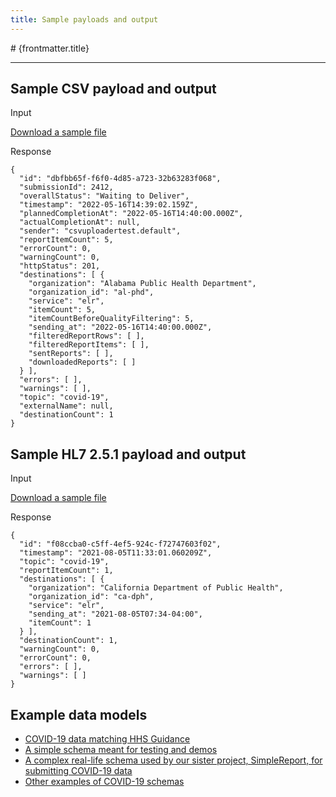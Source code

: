 ```yaml
---
title: Sample payloads and output
---
```


<LayoutSidenav>
  <Sidenav />
</LayoutSidenav>

<LayoutMain>
  # {frontmatter.title}

  ***

  ## Sample CSV payload and output

  Input

  <A href={site.assets.standardCsv.path} className="usa-button">Download a sample file <Icon name="FileDownload" /></A>

  Response

  ```
  {
    "id": "dbfbb65f-f6f0-4d85-a723-32b63283f068",
    "submissionId": 2412,
    "overallStatus": "Waiting to Deliver",
    "timestamp": "2022-05-16T14:39:02.159Z",
    "plannedCompletionAt": "2022-05-16T14:40:00.000Z",
    "actualCompletionAt": null,
    "sender": "csvuploadertest.default",
    "reportItemCount": 5,
    "errorCount": 0,
    "warningCount": 0,
    "httpStatus": 201,
    "destinations": [ {
      "organization": "Alabama Public Health Department",
      "organization_id": "al-phd",
      "service": "elr",
      "itemCount": 5,
      "itemCountBeforeQualityFiltering": 5,
      "sending_at": "2022-05-16T14:40:00.000Z",
      "filteredReportRows": [ ],
      "filteredReportItems": [ ],
      "sentReports": [ ],
      "downloadedReports": [ ]
    } ],
    "errors": [ ],
    "warnings": [ ],
    "topic": "covid-19",
    "externalName": null,
    "destinationCount": 1
  }
  ```

  ## Sample HL7 2.5.1 payload and output

  Input

  <A href={site.assets.exampleHl7.path} download className="usa-button">Download a sample file <Icon name="FileDownload" /></A>

  Response

  ```
  {
    "id": "f08ccba0-c5ff-4ef5-924c-f72747603f02",
    "timestamp": "2021-08-05T11:33:01.060209Z",
    "topic": "covid-19",
    "reportItemCount": 1,
    "destinations": [ {
      "organization": "California Department of Public Health",
      "organization_id": "ca-dph",
      "service": "elr",
      "sending_at": "2021-08-05T07:34-04:00",
      "itemCount": 1
    } ],
    "destinationCount": 1,
    "warningCount": 0,
    "errorCount": 0,
    "errors": [ ],
    "warnings": [ ]
  }
  ```

  ## Example data models
  * [COVID-19 data matching HHS Guidance](https://github.com/CDCgov/prime-reportstream/blob/master/prime-router/docs/schema_documentation/direct-direct-covid-19.md)
  * [A simple schema meant for testing and demos](https://github.com/CDCgov/prime-reportstream/blob/master/prime-router/docs/schema_documentation/sample-phd1-sample.md)
  * [A complex real-life schema used by our sister project, SimpleReport, for submitting COVID-19 data](https://github.com/CDCgov/prime-reportstream/blob/master/prime-router/docs/schema_documentation/primedatainput-pdi-covid-19.md)
  * [Other examples of COVID-19 schemas](https://github.com/CDCgov/prime-reportstream/tree/master/prime-router/docs/schema_documentation)
</LayoutMain>